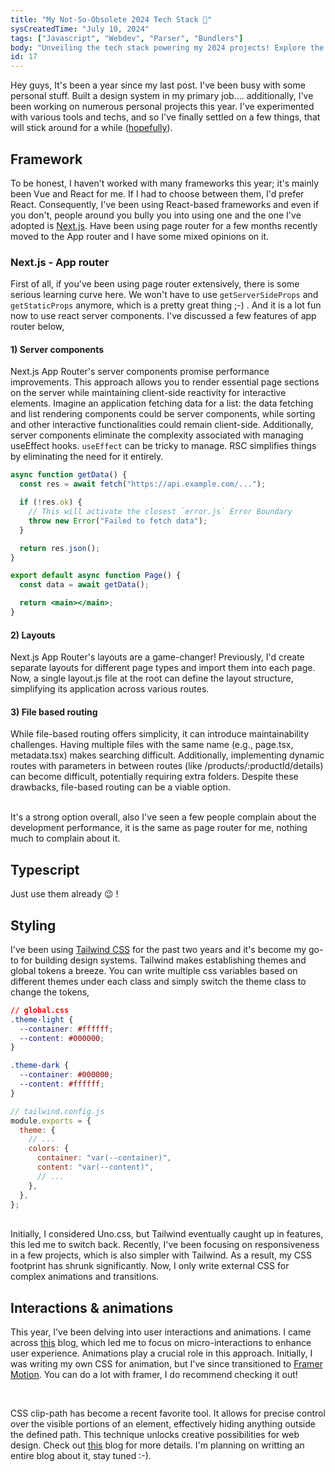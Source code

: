 ```yaml
---
title: "My Not-So-Obsolete 2024 Tech Stack 🔮"
sysCreatedTime: "July 10, 2024"
tags: ["Javascript", "Webdev", "Parser", "Bundlers"]
body: "Unveiling the tech stack powering my 2024 projects! Explore the tools I'm leveraging to build my apps."
id: 17
---
```


Hey guys, It's been a year since my last post. I've been busy with some personal stuff. Built a design system in my
primary job.... additionally, I've been working on numerous personal projects this year. I've
experimented with various tools and techs, and so I've finally settled on a few things, that will stick around for a while
([hopefully](https://nadh.in/blog/javascript-ecosystem-software-development-are-a-hot-mess/)).

## Framework

To be honest, I haven't worked with many frameworks this year; it's mainly been Vue and React for me. If I had to choose
between them, I'd prefer React. Consequently, I've been using React-based frameworks and even if you don't, people around you
bully you into using one and the one I've adopted is [Next.js](https://nextjs.org/). Have been using page router for a few
months recently moved to the App router and I have some mixed opinions on it.

### Next.js - App router

First of all, if you've been using page router extensively, there is some serious learning curve here. We won't have to use
`getServerSideProps` and `getStaticProps` anymore, which is a pretty great thing ;-) . And it is a lot fun now to use react
server components. I've discussed a few features of app router below,

#### 1) Server components

Next.js App Router's server components promise performance improvements. This approach allows you to render essential page
sections on the server while maintaining client-side reactivity for interactive elements. Imagine an application fetching data
for a list: the data fetching and list rendering components could be server components, while sorting and other interactive
functionalities could remain client-side. Additionally, server components eliminate the complexity associated with managing
useEffect hooks. `useEffect` can be tricky to manage. RSC simplifies things by eliminating the need for it entirely.

```jsx
async function getData() {
  const res = await fetch("https://api.example.com/...");

  if (!res.ok) {
    // This will activate the closest `error.js` Error Boundary
    throw new Error("Failed to fetch data");
  }

  return res.json();
}

export default async function Page() {
  const data = await getData();

  return <main></main>;
}
```

#### 2) Layouts

Next.js App Router's layouts are a game-changer! Previously, I'd create separate layouts for different page types and import
them into each page. Now, a single layout.js file at the root can define the layout structure, simplifying its application
across various routes.

#### 3) File based routing

While file-based routing offers simplicity, it can introduce maintainability challenges. Having multiple files with the
same name (e.g., page.tsx, metadata.tsx) makes searching difficult. Additionally, implementing dynamic routes with parameters
in between routes (like /products/:productId/details) can become difficult, potentially requiring extra folders. Despite these
drawbacks, file-based routing can be a viable option.

<br />
It's a strong option overall, also I've seen a few people complain about the development
performance, it is the same as page router for me, nothing much to complain about
it.

## Typescript

Just use them already 😉 !

## Styling

I've been using [Tailwind CSS](https://tailwindcss.com/) for the past two years and it's become my go-to for building
design systems. Tailwind makes establishing themes and global tokens a breeze. You can write multiple css variables based on
different themes under each class and simply switch the theme class to change the tokens,

```css
// global.css
.theme-light {
  --container: #ffffff;
  --content: #000000;
}

.theme-dark {
  --container: #000000;
  --content: #ffffff;
}
```

```js
// tailwind.config.js
module.exports = {
  theme: {
    // ...
    colors: {
      container: "var(--container)",
      content: "var(--content)",
      // ...
    },
  },
};
```

<br />
Initially, I considered Uno.css, but Tailwind eventually caught up in features, this
led me to switch back. Recently, I've been focusing on responsiveness in a few projects,
which is also simpler with Tailwind. As a result, my CSS footprint has shrunk significantly.
Now, I only write external CSS for complex animations and transitions.

## Interactions & animations

This year, I've been delving into user interactions and animations. I came across [this](https://rauno.me/craft/interaction-design)
blog, which led me to focus on micro-interactions to enhance user experience. Animations play a crucial role in this approach.
Initially, I was writing my own CSS for animation, but I've since transitioned to [Framer Motion](https://www.framer.com/motion/).
You can do a lot with framer, I do recommend checking it out!

<br />

CSS clip-path has become a recent favorite tool. It allows for precise control over the visible portions of an element,
effectively hiding anything outside the defined path. This technique unlocks creative possibilities for web design.
Check out [this](https://css-tricks.com/animating-with-clip-path/) blog for more
details. I'm planning on writting an entire blog about it, stay tuned :-).
